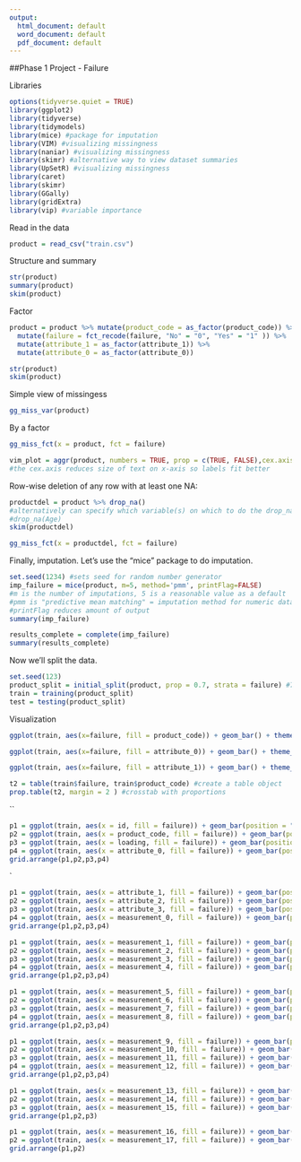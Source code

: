 ---
output:
  html_document: default
  word_document: default
  pdf_document: default
---
##Phase 1 Project - Failure


Libraries
```{r}
options(tidyverse.quiet = TRUE)
library(ggplot2)
library(tidyverse)
library(tidymodels)
library(mice) #package for imputation
library(VIM) #visualizing missingness
library(naniar) #visualizing missingness
library(skimr) #alternative way to view dataset summaries
library(UpSetR) #visualizing missingness
library(caret)
library(skimr)
library(GGally)
library(gridExtra)
library(vip) #variable importance
```
Read in the data
```{r}
product = read_csv("train.csv")
```
Structure and summary
```{r}
str(product)
summary(product)
skim(product)
```
Factor 
```{r}
product = product %>% mutate(product_code = as_factor(product_code)) %>% 
  mutate(failure = fct_recode(failure, "No" = "0", "Yes" = "1" )) %>%
  mutate(attribute_1 = as_factor(attribute_1)) %>%
  mutate(attribute_0 = as_factor(attribute_0))

str(product)
skim(product)
```



Simple view of missingess
```{r}
gg_miss_var(product)
```

By a factor
```{r}
gg_miss_fct(x = product, fct = failure)
```
```{r}
vim_plot = aggr(product, numbers = TRUE, prop = c(TRUE, FALSE),cex.axis=.7)
#the cex.axis reduces size of text on x-axis so labels fit better
```


Row-wise deletion of any row with at least one NA:
```{r}
productdel = product %>% drop_na() 
#alternatively can specify which variable(s) on which to do the drop_na
#drop_na(Age)
skim(productdel)
```

```{r}
gg_miss_fct(x = productdel, fct = failure)
```

Finally, imputation. Let's use the "mice" package to do imputation. 
```{r}
set.seed(1234) #sets seed for random number generator
imp_failure = mice(product, m=5, method='pmm', printFlag=FALSE)
#m is the number of imputations, 5 is a reasonable value as a default
#pmm is "predictive mean matching" = imputation method for numeric data
#printFlag reduces amount of output
summary(imp_failure)
```
```{r}
results_complete = complete(imp_failure) 
summary(results_complete)
```



Now we'll split the data. 
```{r}
set.seed(123) 
product_split = initial_split(product, prop = 0.7, strata = failure) #70% in training
train = training(product_split)
test = testing(product_split)
```


Visualization


```{r}
ggplot(train, aes(x=failure, fill = product_code)) + geom_bar() + theme_bw()
```
```{r}
ggplot(train, aes(x=failure, fill = attribute_0)) + geom_bar() + theme_bw()
```

```{r}
ggplot(train, aes(x=failure, fill = attribute_1)) + geom_bar() + theme_bw()
```



```{r}
t2 = table(train$failure, train$product_code) #create a table object
prop.table(t2, margin = 2 ) #crosstab with proportions
```
``
```{r}
p1 = ggplot(train, aes(x = id, fill = failure)) + geom_bar(position = "fill")
p2 = ggplot(train, aes(x = product_code, fill = failure)) + geom_bar(position = "fill")
p3 = ggplot(train, aes(x = loading, fill = failure)) + geom_bar(position = "fill")
p4 = ggplot(train, aes(x = attribute_0, fill = failure)) + geom_bar(position = "fill")
grid.arrange(p1,p2,p3,p4)
```

`
```{r}
p1 = ggplot(train, aes(x = attribute_1, fill = failure)) + geom_bar(position = "fill")
p2 = ggplot(train, aes(x = attribute_2, fill = failure)) + geom_bar(position = "fill")
p3 = ggplot(train, aes(x = attribute_3, fill = failure)) + geom_bar(position = "fill")
p4 = ggplot(train, aes(x = measurement_0, fill = failure)) + geom_bar(position = "fill")
grid.arrange(p1,p2,p3,p4)
```

```{r}
p1 = ggplot(train, aes(x = measurement_1, fill = failure)) + geom_bar(position = "fill")
p2 = ggplot(train, aes(x = measurement_2, fill = failure)) + geom_bar(position = "fill")
p3 = ggplot(train, aes(x = measurement_3, fill = failure)) + geom_bar(position = "fill")
p4 = ggplot(train, aes(x = measurement_4, fill = failure)) + geom_bar(position = "fill")
grid.arrange(p1,p2,p3,p4)
```
```{r}
p1 = ggplot(train, aes(x = measurement_5, fill = failure)) + geom_bar(position = "fill")
p2 = ggplot(train, aes(x = measurement_6, fill = failure)) + geom_bar(position = "fill")
p3 = ggplot(train, aes(x = measurement_7, fill = failure)) + geom_bar(position = "fill")
p4 = ggplot(train, aes(x = measurement_8, fill = failure)) + geom_bar(position = "fill")
grid.arrange(p1,p2,p3,p4)
```

```{r}
p1 = ggplot(train, aes(x = measurement_9, fill = failure)) + geom_bar(position = "fill")
p2 = ggplot(train, aes(x = measurement_10, fill = failure)) + geom_bar(position = "fill")
p3 = ggplot(train, aes(x = measurement_11, fill = failure)) + geom_bar(position = "fill")
p4 = ggplot(train, aes(x = measurement_12, fill = failure)) + geom_bar(position = "fill")
grid.arrange(p1,p2,p3,p4)
```

```{r}
p1 = ggplot(train, aes(x = measurement_13, fill = failure)) + geom_bar(position = "fill")
p2 = ggplot(train, aes(x = measurement_14, fill = failure)) + geom_bar(position = "fill")
p3 = ggplot(train, aes(x = measurement_15, fill = failure)) + geom_bar(position = "fill")
grid.arrange(p1,p2,p3)
```

```{r}
p1 = ggplot(train, aes(x = measurement_16, fill = failure)) + geom_bar(position = "fill")
p2 = ggplot(train, aes(x = measurement_17, fill = failure)) + geom_bar(position = "fill")
grid.arrange(p1,p2)
```


